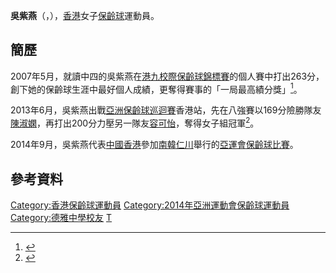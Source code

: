 {{noteTA|G1=Sports}}
{{Infobox sportsperson
| headercolor    = #CD853F
| name           = 吳紫燕<br/>{{lang|en|Ng Tsz Yin}}
| image          = 
| imagesize      =
| caption        =
| birthname      =
| fullname       =
| nickname       =
| nationality    = 
| residence      =
| birth_date     = {{birth_date_and_age|1988|9|9}}<ref name="仁川亞運">{{cite web|title=Profile - Ng Tsz Yin|url=https://www.incheon2014ag.org/Sports/Biographies/Athletes_Profile/?ParticCode=5117889&lang=en|publisher=2014年仁川亞運會官方網站|deadurl=yes|archiveurl=https://web.archive.org/web/20141006171510/https://www.incheon2014ag.org/Sports/Biographies/Athletes_Profile/?ParticCode=5117889&lang=en|archivedate=2014-10-06|accessdate=2014-10-02}}{{en}}</ref>
| birth_place    = 
| height         = 
| weight         = 
| website        = 
| country        = {{HKG}}
| sport          = [[保齡球|保齡球]]
| collegeteam    =
| club           = 
| team           =
| turnedpro      =
| coach          = {{flagicon|USA}} Bill Hoffman<ref name="仁川亞運"/>
| retired        =
| coaching       =
| worlds         =
| regionals      =
| nationals      =
| olympics       =
| paralympics    =
| highestranking =
| pb             =
| medaltemplates = 
{{MedalSport | 女子[[保齡球|保齡球]]}}
{{MedalCountry|{{HKG}}}}
{{MedalCompetition | [[亞洲室內運動會|亞洲室內運動會]]}}
{{MedalBronze| [[2009年亞洲室內運動會|2009年 胡志明市]] | [[2009年亞洲室內運動會保齡球比賽|女子4人團體賽]] }}
| show-medals    = yes
}}
'''吳紫燕'''（{{lang|en|'''Ng Tsz Yin, Milki'''}}，{{bd|1988年|9月9日|catIdx=N吳}}），[[香港|香港]]女子[[保齡球|保齡球]]運動員。

==簡歷==
2007年5月，就讀中四的吳紫燕在[[港九校際保齡球錦標賽|港九校際保齡球錦標賽]]的個人賽中打出263分，創下她的保齡球生涯中最好個人成績，更奪得賽事的「一局最高績分獎」<ref>{{cite news|title=動感校園 學界保齡球滿 Fun　小將勇闖冠軍路|url=http://hk.apple.nextmedia.com/sports/art/20070507/7074612|agency=蘋果日報|date=2007-05-07|accessdate=2016-04-14|archive-date=2016-04-26|archive-url=https://web.archive.org/web/20160426141837/http://hk.apple.nextmedia.com/sports/art/20070507/7074612|dead-url=no}}</ref>。

2013年6月，吳紫燕出戰[[亞洲保齡球巡迴賽|亞洲保齡球巡迴賽]]香港站，先在八強賽以169分險勝隊友[[陳淑嫻|陳淑嫻]]，再打出200分力壓另一隊友[[容可怡|容可怡]]，奪得女子組冠軍<ref>{{cite news|title=吳紫燕亞巡賽香港站封后|url=http://the-sun.on.cc/cnt/sport/20130613/00514_005.html|agency=太陽報|date=2013-06-13|accessdate=2016-04-14|archive-date=2016-05-05|archive-url=https://web.archive.org/web/20160505120325/http://the-sun.on.cc/cnt/sport/20130613/00514_005.html|dead-url=no}}</ref>。

2014年9月，吳紫燕代表[[2014年亞洲運動會中國香港代表團|中國香港]]參加[[南韓|南韓]][[仁川|仁川]]舉行的[[2014年亞洲運動會|亞運會]][[2014年亞洲運動會保齡球比賽|保齡球比賽]]。

==參考資料==
{{Reflist}}

{{DEFAULTSORT:Ng Tsz Yin}}
[[Category:香港保齡球運動員|Category:香港保齡球運動員]]
[[Category:2014年亞洲運動會保齡球運動員|Category:2014年亞洲運動會保齡球運動員]]
[[Category:德雅中學校友|Category:德雅中學校友]]
[[Category:吳姓|T]]